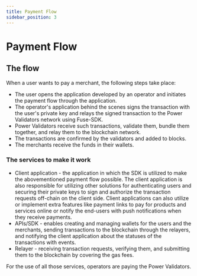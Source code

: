 ```yaml
---
title: Payment Flow
sidebar_position: 3
---
```

# Payment Flow

## The flow

When a user wants to pay a merchant, the following steps take place:

* The user opens the application developed by an operator and initiates the payment flow through the application.
* The operator's application behind the scenes signs the transaction with the user's private key and relays the signed transaction to the Power Validators network using Fuse-SDK.
* Power Validators receive such transactions, validate them, bundle them together, and relay them to the blockchain network.
* The transactions are confirmed by the validators and added to blocks.
* The merchants receive the funds in their wallets.

### The services to make it work

* Client application - the application in which the SDK is utilized to make the abovementioned payment flow possible. The client application is also responsible for utilizing other solutions for authenticating users and securing their private keys to sign and authorize the transaction requests off-chain on the client side. Client applications can also utilize or implement extra features like payment links to pay for products and services online or notify the end-users with push notifications when they receive payments.&#x20;
* APIs/SDK - enables creating and managing wallets for the users and the merchants, sending transactions to the blockchain through the relayers, and notifying the client application about the statuses of the transactions with events.
* Relayer - receiving transaction requests, verifying them, and submitting them to the blockchain by covering the gas fees.&#x20;

For the use of all those services, operators are paying the Power Validators.

